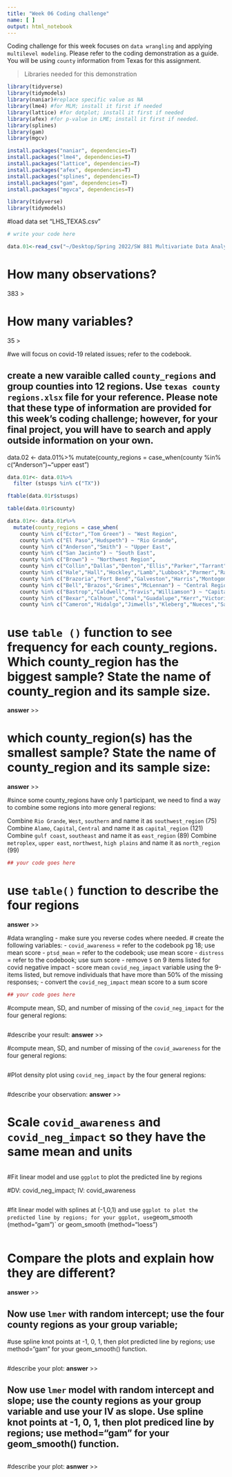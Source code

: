 ```yaml
---
title: "Week 06 Coding challenge"
name: [ ]
output: html_notebook
---
```


Coding challenge for this week focuses on `data wrangling` and applying `multilevel modeling`. Please refer to the coding demonstration as a guide. 
You will be using `county` information from Texas for this assignment. 

>Libraries needed for this demonstration

```r
library(tidyverse)
library(tidymodels)
library(naniar)#replace specific value as NA
library(lme4) #for MLM; install it first if needed
library(lattice) #for dotplot; install it first if needed
library(afex) #for p-value in LME; install it first if needed.
library(splines)
library(gam)
library(mgcv)
```

```r
install.packages("naniar", dependencies=T)
install.packages("lme4", dependencies=T)
install.packages("lattice", dependencies=T)
install.packages("afex", dependencies=T)
install.packages("splines", dependencies=T)
install.packages("gam", dependencies=T)
install.packages("mgvca", dependencies=T)
```
```r
library(tidyverse)
library(tidymodels)
```


#load data set "LHS_TEXAS.csv"
```r
# write your code here

data.01<-read_csv("~/Desktop/Spring 2022/SW 881 Multivariate Data Analysis/week 6 exercises/Data/LHS_TEXAS.csv")
```

# How many observations? 
383
>


# How many variables? 
35
>

#we will focus on covid-19 related issues; refer to the codebook. 


## create a new varaible called `county_regions` and group counties into 12 regions. Use `texas county regions.xlsx` file for your reference. Please note that these type of information are provided for this week's coding challenge; however, for your final project, you will have to search and apply outside information on your own. 


data.02 <- data.01%>%
  mutate(county_regions = case_when(county %in% c("Anderson")~"upper east")
  
```r

data.01r<- data.01%>%
  filter (stusps %in% c("TX"))

ftable(data.01r$stusps)

table(data.01r$county)

data.01r<- data.01r%>%
  mutate(county_regions = case_when(
    county %in% c("Ector","Tom Green") ~ "West Region",
    county %in% c("El Paso","Hudspeth") ~ "Rio Grande",
    county %in% c("Anderson","Smith") ~ "Upper East",
    county %in% c("San Jacinto") ~ "South East",
    county %in% c("Brown") ~ "Northwest Region",
    county %in% c("Collin","Dallas","Denton","Ellis","Parker","Tarrant") ~ "Metroplex Region",
    county %in% c("Hale","Hall","Hockley","Lamb","Lubbock","Parmer","Randall") ~ "High Plains",
    county %in% c("Brazoria","Fort Bend","Galveston","Harris","Montogomery") ~ "Gulf Coast",
    county %in% c("Bell","Brazos","Grimes","McLennan") ~ "Central Region",
    county %in% c("Bastrop","Caldwell","Travis","Williamson") ~ "Capital Region",
    county %in% c("Bexar","Calhoun","Comal","Guadalupe","Kerr","Victoria","Wilson") ~ "Alamo Region",
    county %in% c("Cameron","Hidalgo","Jimwells","Kleberg","Nueces","San Patricio","Starr","Val Verde","Webb","Willacy","Zapata") ~ "Northwest Region"))


```
# use `table ()` function to see frequency for each county_regions. Which county_region has the biggest sample? State the name of county_region and its sample size. 
**answer**
>>


# which county_region(s) has the smallest sample? State the name of county_region and its sample size:
**answer**
>>



#since some county_regions have only 1 participant, we need to find a way to combine some regions into more general regions: 

Combine `Rio Grande`, `West`, `southern` and name it as `southwest_region` (75)
Combine `Alamo`, `Capital`, `Central` and name it as `capital_region` (121)
Combine `gulf coast`, `southeast` and name it as `east_region` (89)
Combine `metroplex`, `upper east`, `northwest`, `high plains` and name it as `north_region` (99)

```r
## your code goes here

```

# use `table()` function to describe the four regions
**answer**
>>



#data wrangling - make sure you reverse codes where needed. 
# create the following variables: 
- `covid_awareness` = refer to the codebook pg 18; use mean score
- `ptsd_mean` = refer to the codebook; use mean score
- `distress` = refer to the codebook; use sum score
- remove `5` on 9 items listed for covid negative impact
- score mean `covid_neg_impact` variable using the 9-items listed, but remove individuals that have more than 50% of the missing responses; 
- convert the `covid_neg_impact` mean score to a sum score

```r
## your code goes here


```


#compute mean, SD, and number of missing of the `covid_neg_impact` for the four general regions:

```r

```

#describe your result:
**answer**
>>


#compute mean, SD, and number of missing of the `covid_awareness` for the four general regions:

```r


```



#Plot density plot using `covid_neg_impact` by the four general regions:

```r


```

#describe your observation:
**answer**
>>



# Scale `covid_awareness` and `covid_neg_impact` so they have the same mean and units

```r


```


#Fit linear model and use `ggplot` to plot the predicted line by regions

#DV: covid_neg_impact; IV: covid_awareness

```r

```


#fit linear model with splines at (-1,0,1) and use `ggplot to plot the predicted line by regions; for your ggplot, use `geom_smooth (method="gam")` or geom_smooth (method="loess")

```r

```


# Compare the plots and explain how they are different? 
**answer**
>>





## Now use `lmer` with random intercept; use the four county regions as your group variable;
#use spline knot points at -1, 0, 1, then plot predicted line by regions; use method="gam" for your geom_smooth() function.

```r



```

#describe your plot: 
**answer**
>>




## Now use `lmer` model with random intercept and slope; use the county regions as your group variable and use your IV as slope. Use spline knot points at -1, 0, 1, then plot prediced line by regions; use method="gam" for  your geom_smooth() function.

```r


```

#describe your plot:
**asnwer**
>>








